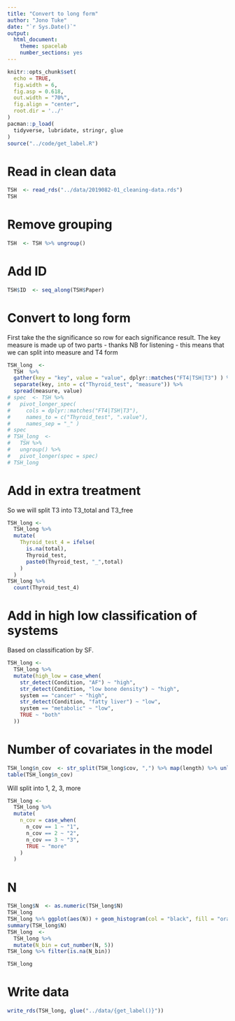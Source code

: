 ```yaml
---
title: "Convert to long form"
author: "Jono Tuke"
date: "`r Sys.Date()`"
output: 
  html_document:
    theme: spacelab
    number_sections: yes
---
```


```r
knitr::opts_chunk$set(
  echo = TRUE, 
  fig.width = 6, 
  fig.asp = 0.618, 
  out.width = "70%",
  fig.align = "center", 
  root.dir = '../'
)
pacman::p_load(
  tidyverse, lubridate, stringr, glue
)
source("../code/get_label.R")
```

# Read in clean data

```r
TSH  <- read_rds("../data/2019082-01_cleaning-data.rds")
TSH
```

# Remove grouping

```r
TSH  <- TSH %>% ungroup()
```

# Add ID

```r
TSH$ID  <- seq_along(TSH$Paper)
```

# Convert to long form

First take the the significance so row for each significance result. The key measure is made up of two parts - thanks NB for listening - this means that we can split into measure and T4 form

```r
TSH_long  <- 
  TSH  %>% 
  gather(key = "key", value = "value", dplyr::matches("FT4|TSH|T3") ) %>% 
  separate(key, into = c("Thyroid_test", "measure")) %>% 
  spread(measure, value)
# spec  <- TSH %>%
#   pivot_longer_spec(
#     cols = dplyr::matches("FT4|TSH|T3"),
#     names_to = c("Thyroid_test", ".value"),
#     names_sep = "_" )
# spec
# TSH_long  <-
#   TSH %>% 
#   ungroup() %>% 
#   pivot_longer(spec = spec)
# TSH_long
```

# Add in extra treatment

So we will split T3 into T3_total and T3_free

```r
TSH_long <- 
  TSH_long %>% 
  mutate(
    Thyroid_test_4 = ifelse(
      is.na(total), 
      Thyroid_test, 
      paste0(Thyroid_test, "_",total)
    )
  )
TSH_long %>% 
  count(Thyroid_test_4)
```

# Add in high low classification of systems

Based on classification by SF. 

```r
TSH_long <- 
  TSH_long %>% 
  mutate(high_low = case_when(
    str_detect(Condition, "AF") ~ "high", 
    str_detect(Condition, "low bone density") ~ "high", 
    system == "cancer" ~ "high", 
    str_detect(Condition, "fatty liver") ~ "low", 
    system == "metabolic" ~ "low", 
    TRUE ~ "both"
  ))
```


# Number of covariates in the model

```r
TSH_long$n_cov  <- str_split(TSH_long$cov, ",") %>% map(length) %>% unlist()
table(TSH_long$n_cov)
```

Will split into 1, 2, 3, more

```r
TSH_long <- 
  TSH_long %>% 
  mutate(
    n_cov = case_when(
      n_cov == 1 ~ "1", 
      n_cov == 2 ~ "2", 
      n_cov == 3 ~ "3", 
      TRUE ~ "more"
    )
  )
```

# N

```r
TSH_long$N  <- as.numeric(TSH_long$N)
TSH_long
TSH_long %>% ggplot(aes(N)) + geom_histogram(col = "black", fill = "orange")
summary(TSH_long$N)
TSH_long  <- 
  TSH_long %>% 
  mutate(N_bin = cut_number(N, 5))
TSH_long %>% filter(is.na(N_bin))
```

```r
TSH_long
```




# Write data

```r
write_rds(TSH_long, glue("../data/{get_label()}"))
```

